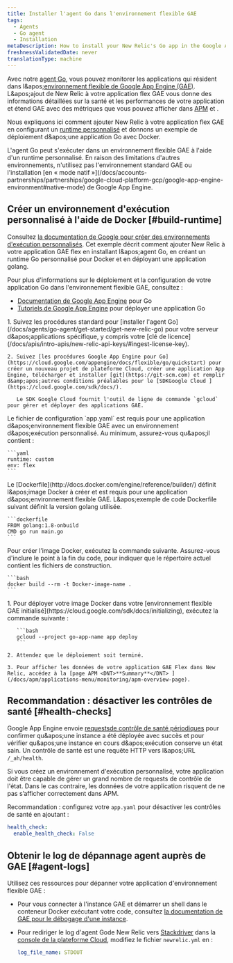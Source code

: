 ```yaml
---
title: Installer l'agent Go dans l'environnement flexible GAE
tags:
  - Agents
  - Go agent
  - Installation
metaDescription: How to install your New Relic's Go app in the Google App Engine (GAE) flexible environment.
freshnessValidatedDate: never
translationType: machine
---
```


Avec notre [agent Go](/docs/agents/go-agent/get-started/introduction-new-relic-go), vous pouvez monitorer les applications qui résident dans l&amp;apos;[environnement flexible de Google App Engine (GAE)](https://cloud.google.com/appengine/docs/flexible/go/). L&amp;apos;ajout de New Relic à votre application flex <DNT>GAE</DNT> vous donne des informations détaillées sur la santé et les performances de votre application et étend <DNT>GAE</DNT> avec des métriques que vous pouvez afficher dans [APM](/docs/apm/new-relic-apm/getting-started/introduction-new-relic-apm) et [<InlinePopover type="browser" />](/docs/browser/new-relic-browser/getting-started/introduction-new-relic-browser).

Nous expliquons ici comment ajouter New Relic à votre application flex <DNT>GAE</DNT> en configurant un [runtime personnalisé](https://cloud.google.com/appengine/docs/flexible/custom-runtimes/about-custom-runtimes) et donnons un exemple de déploiement d&amp;apos;une application Go avec Docker.

<Callout variant="important">
  L'agent Go peut s'exécuter dans un environnement flexible GAE à l'aide d'un runtime personnalisé. En raison des limitations d'autres environnements, n'utilisez pas l'environnement standard GAE ou l'installation [en « mode natif »](/docs/accounts-partnerships/partnerships/google-cloud-platform-gcp/google-app-engine-environment#native-mode) de Google App Engine.
</Callout>

## Créer un environnement d'exécution personnalisé à l'aide de Docker [#build-runtime]

Consultez [la documentation de Google pour créer des environnements d'exécution personnalisés](https://cloud.google.com/appengine/docs/flexible/custom-runtimes/build). Cet exemple décrit comment ajouter New Relic à votre application GAE flex en installant l&amp;apos;agent Go, en créant un runtime Go personnalisé pour Docker et en déployant une application golang.

Pour plus d'informations sur le déploiement et la configuration de votre application Go dans l'environnement flexible GAE, consultez :

* [Documentation de Google App Engine](https://cloud.google.com/appengine/docs/flexible/go/) pour Go
* [Tutoriels de Google App Engine](https://cloud.google.com/appengine/docs/flexible/go/tutorials) pour déployer une application Go

<CollapserGroup>
  <Collapser id="setup-gae" title="1. Configurer le projet GAE et installer la dépendance">
    1. Suivez les procédures standard pour [installer l'agent Go](/docs/agents/go-agent/get-started/get-new-relic-go) pour votre serveur d&amp;apos;applications spécifique, y compris votre [clé de licence](/docs/apis/intro-apis/new-relic-api-keys/#ingest-license-key).

    2. Suivez [les procédures Google App Engine pour Go](https://cloud.google.com/appengine/docs/flexible/go/quickstart) pour créer un nouveau projet de plateforme Cloud, créer une application App Engine, télécharger et installer [git](https://git-scm.com) et remplir d&amp;apos;autres conditions préalables pour le [SDKGoogle Cloud ](https://cloud.google.com/sdk/docs/).

       Le SDK Google Cloud fournit l'outil de ligne de commande `gcloud` pour gérer et déployer des applications GAE.
  </Collapser>

  <Collapser id="configure-app-yaml" title="2. Configurez votre app.yaml">
    Le fichier de configuration `app.yaml` est requis pour une application d&amp;apos;environnement flexible GAE avec un environnement d&amp;apos;exécution personnalisé. Au minimum, assurez-vous qu&amp;apos;il contient :

    ```yaml
    runtime: custom
    env: flex
    ```
  </Collapser>

  <Collapser id="configure-dockerfile" title="3. Configurer un Dockerfile">
    Le [Dockerfile](http://docs.docker.com/engine/reference/builder/) définit l&amp;apos;image Docker à créer et est requis pour une application d&amp;apos;environnement flexible GAE. L&amp;apos;exemple de code Dockerfile suivant définit la version golang utilisée.

    ```dockerfile
    FROM golang:1.8-onbuild
    CMD go run main.go
    ```
  </Collapser>

  <Collapser id="build-docker-image" title="4. Créez une image Docker">
    Pour créer l’image Docker, exécutez la commande suivante. Assurez-vous d'inclure le point à la fin du code, pour indiquer que le répertoire actuel contient les fichiers de construction.

    ```bash
    docker build --rm -t Docker-image-name .
    ```
  </Collapser>

  <Collapser id="deploy-docker-image-to-gae" title="5. déployer l'image Docker dans l'environnement flexible GAE initialisé">
    1. Pour déployer votre image Docker dans votre [environnement flexible GAE initialisé](https://cloud.google.com/sdk/docs/initializing), exécutez la commande suivante :

       ```bash
       gcloud --project go-app-name app deploy
       ```

    2. Attendez que le déploiement soit terminé.

    3. Pour afficher les données de votre application GAE Flex dans New Relic, accédez à la [page APM <DNT>**Summary**</DNT> ](/docs/apm/applications-menu/monitoring/apm-overview-page).
  </Collapser>
</CollapserGroup>

<InstallFeedback />

## Recommandation : désactiver les contrôles de santé [#health-checks]

Google App Engine envoie [requestsde contrôle de santé périodiques](https://cloud.google.com/appengine/docs/flexible/go/configuring-your-app-with-app-yaml#health_checks) pour confirmer qu&amp;apos;une instance a été déployée avec succès et pour vérifier qu&amp;apos;une instance en cours d&amp;apos;exécution conserve un état sain. Un contrôle de santé est une requête HTTP vers l&amp;apos;URL `/_ah/health`.

Si vous créez un environnement d'exécution personnalisé, votre application doit être capable de gérer un grand nombre de requests de contrôle de l'état. Dans le cas contraire, les données de votre application risquent de ne pas s’afficher correctement dans APM.

Recommandation : configurez votre `app.yaml` pour désactiver les contrôles de santé en ajoutant :

```yaml
health_check:
  enable_health_check: False
```

## Obtenir le log de dépannage agent auprès de GAE [#agent-logs]

Utilisez ces ressources pour dépanner votre application d'environnement flexible GAE :

* Pour vous connecter à l'instance GAE et démarrer un shell dans le conteneur Docker exécutant votre code, consultez [la documentation de GAE pour le débogage d'une instance](https://cloud.google.com/appengine/docs/flexible/go/debugging-an-instance).

* Pour rediriger le log d'agent Gode New Relic vers [Stackdriver](http://cloud.google.com/logging/docs/view/logs_viewer_v2) dans la [console de la plateforme Cloud](https://cloud.google.com/compute/docs/console), modifiez le fichier `newrelic.yml` en :

  ```yaml
  log_file_name: STDOUT
  ```